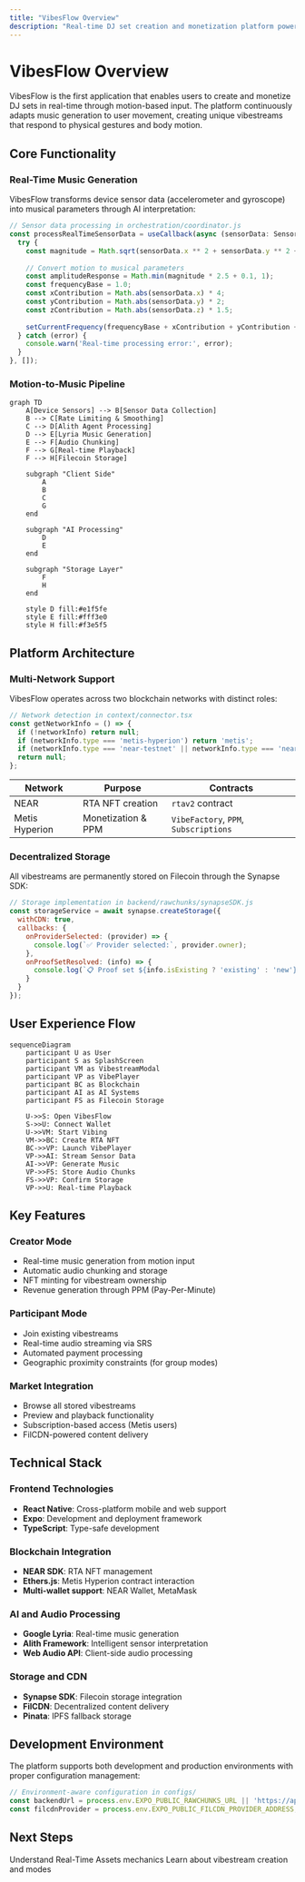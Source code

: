 ```yaml
---
title: "VibesFlow Overview"
description: "Real-time DJ set creation and monetization platform powered by motion sensors and AI"
---
```


# VibesFlow Overview

VibesFlow is the first application that enables users to create and monetize DJ sets in real-time through motion-based input. The platform continuously adapts music generation to user movement, creating unique vibestreams that respond to physical gestures and body motion.

## Core Functionality

### Real-Time Music Generation

VibesFlow transforms device sensor data (accelerometer and gyroscope) into musical parameters through AI interpretation:

```javascript
// Sensor data processing in orchestration/coordinator.js
const processRealTimeSensorData = useCallback(async (sensorData: SensorData) => {
  try {
    const magnitude = Math.sqrt(sensorData.x ** 2 + sensorData.y ** 2 + sensorData.z ** 2);
    
    // Convert motion to musical parameters
    const amplitudeResponse = Math.min(magnitude * 2.5 + 0.1, 1);
    const frequencyBase = 1.0;
    const xContribution = Math.abs(sensorData.x) * 4;
    const yContribution = Math.abs(sensorData.y) * 2;
    const zContribution = Math.abs(sensorData.z) * 1.5;
    
    setCurrentFrequency(frequencyBase + xContribution + yContribution + zContribution);
  } catch (error) {
    console.warn('Real-time processing error:', error);
  }
}, []);
```

### Motion-to-Music Pipeline

```mermaid
graph TD
    A[Device Sensors] --> B[Sensor Data Collection]
    B --> C[Rate Limiting & Smoothing]
    C --> D[Alith Agent Processing]
    D --> E[Lyria Music Generation]
    E --> F[Audio Chunking]
    F --> G[Real-time Playback]
    F --> H[Filecoin Storage]
    
    subgraph "Client Side"
        A
        B
        C
        G
    end
    
    subgraph "AI Processing"
        D
        E
    end
    
    subgraph "Storage Layer"
        F
        H
    end
    
    style D fill:#e1f5fe
    style E fill:#fff3e0
    style H fill:#f3e5f5
```

## Platform Architecture

### Multi-Network Support

VibesFlow operates across two blockchain networks with distinct roles:

```javascript
// Network detection in context/connector.tsx
const getNetworkInfo = () => {
  if (!networkInfo) return null;
  if (networkInfo.type === 'metis-hyperion') return 'metis';
  if (networkInfo.type === 'near-testnet' || networkInfo.type === 'near-mainnet') return 'near';
  return null;
};
```

| Network | Purpose | Contracts |
|---------|---------|-----------|
| NEAR | RTA NFT creation | `rtav2` contract |
| Metis Hyperion | Monetization & PPM | `VibeFactory`, `PPM`, `Subscriptions` |

### Decentralized Storage

All vibestreams are permanently stored on Filecoin through the Synapse SDK:

```javascript
// Storage implementation in backend/rawchunks/synapseSDK.js
const storageService = await synapse.createStorage({
  withCDN: true,
  callbacks: {
    onProviderSelected: (provider) => {
      console.log(`✅ Provider selected:`, provider.owner);
    },
    onProofSetResolved: (info) => {
      console.log(`📋 Proof set ${info.isExisting ? 'existing' : 'new'}: ID ${info.proofSetId}`);
    }
  }
});
```

## User Experience Flow

```mermaid
sequenceDiagram
    participant U as User
    participant S as SplashScreen
    participant VM as VibestreamModal
    participant VP as VibePlayer
    participant BC as Blockchain
    participant AI as AI Systems
    participant FS as Filecoin Storage
    
    U->>S: Open VibesFlow
    S->>U: Connect Wallet
    U->>VM: Start Vibing
    VM->>BC: Create RTA NFT
    BC->>VP: Launch VibePlayer
    VP->>AI: Stream Sensor Data
    AI->>VP: Generate Music
    VP->>FS: Store Audio Chunks
    FS->>VP: Confirm Storage
    VP->>U: Real-time Playback
```

## Key Features

### Creator Mode
- Real-time music generation from motion input
- Automatic audio chunking and storage
- NFT minting for vibestream ownership
- Revenue generation through PPM (Pay-Per-Minute)

### Participant Mode
- Join existing vibestreams
- Real-time audio streaming via SRS
- Automated payment processing
- Geographic proximity constraints (for group modes)

### Market Integration
- Browse all stored vibestreams
- Preview and playback functionality
- Subscription-based access (Metis users)
- FilCDN-powered content delivery

## Technical Stack

### Frontend Technologies
- **React Native**: Cross-platform mobile and web support
- **Expo**: Development and deployment framework
- **TypeScript**: Type-safe development

### Blockchain Integration
- **NEAR SDK**: RTA NFT management
- **Ethers.js**: Metis Hyperion contract interaction
- **Multi-wallet support**: NEAR Wallet, MetaMask

### AI and Audio Processing
- **Google Lyria**: Real-time music generation
- **Alith Framework**: Intelligent sensor interpretation
- **Web Audio API**: Client-side audio processing

### Storage and CDN
- **Synapse SDK**: Filecoin storage integration
- **FilCDN**: Decentralized content delivery
- **Pinata**: IPFS fallback storage

## Development Environment

The platform supports both development and production environments with proper configuration management:

```javascript
// Environment-aware configuration in configs/
const backendUrl = process.env.EXPO_PUBLIC_RAWCHUNKS_URL || 'https://api.vibesflow.ai';
const filcdnProvider = process.env.EXPO_PUBLIC_FILCDN_PROVIDER_ADDRESS;
```

## Next Steps

<CardGroup cols={2}>
  <Card title="RTA Protocol" icon="certificate" href="/essentials/rta-protocol">
    Understand Real-Time Assets mechanics
  </Card>
  <Card title="Vibestreams" icon="waveform" href="/essentials/vibestreams">
    Learn about vibestream creation and modes
  </Card>
</CardGroup>
